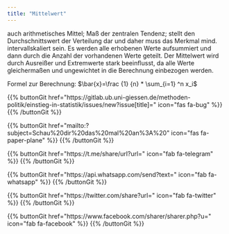 ```yaml
---
title: "Mittelwert"
---
```


auch arithmetisches Mittel; Maß der zentralen Tendenz; stellt den Durchschnittswert der Verteilung dar und daher muss das Merkmal mind. intervallskaliert sein. Es werden alle erhobenen Werte aufsummiert und dann durch die Anzahl der vorhandenen Werte geteilt.
Der Mittelwert wird durch Ausreißer und Extremwerte stark beeinflusst, da alle Werte gleichermaßen und ungewichtet in die Berechnung einbezogen werden.

Formel zur Berechnung: $\bar{x}=\frac {1} {n} * \sum_{i=1} ^n x_i$

{{% buttonGit href=\"https\:\/\/gitlab.ub.uni-giessen.de\/methoden-politik\/einstieg-in-statistik\/issues\/new?issue[title]=\" icon=\"fas fa-bug\" %}} {{% /buttonGit %}} 

{{% buttonGit href=\"mailto\:?subject=Schau\%20dir\%20das\%20mal\%20an\%3A\%20\" icon=\"fas fa-paper-plane\" %}} {{% /buttonGit %}}

{{% buttonGit href=\"https\:\/\/t.me\/share\/url?url=\" icon=\"fab fa-telegram\" %}} {{% /buttonGit %}}

{{% buttonGit href=\"https\:\/\/api.whatsapp.com\/send?text=\" icon=\"fab fa-whatsapp\" %}} {{% /buttonGit %}}

{{% buttonGit href=\"https\:\/\/twitter.com\/share?url=\" icon=\"fab fa-twitter\" %}} {{% /buttonGit %}}

{{% buttonGit href=\"https\:\/\/www.facebook.com\/sharer\/sharer.php?u=\" icon=\"fab fa-facebook\" %}} {{% /buttonGit %}}
